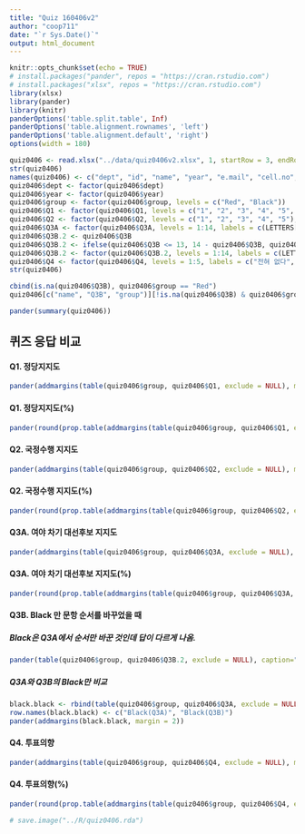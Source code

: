```yaml
---
title: "Quiz 160406v2"
author: "coop711"
date: "`r Sys.Date()`"
output: html_document
---
```


```r
knitr::opts_chunk$set(echo = TRUE)
# install.packages("pander", repos = "https://cran.rstudio.com")
# install.packages("xlsx", repos = "https://cran.rstudio.com")
library(xlsx)
library(pander)
library(knitr)
panderOptions('table.split.table', Inf)
panderOptions('table.alignment.rownames', 'left')
panderOptions('table.alignment.default', 'right')
options(width = 180)
```

```r
quiz0406 <- read.xlsx("../data/quiz0406v2.xlsx", 1, startRow = 3, endRow = 67, colIndex = c(3:7, 9:20), colClasses = c(rep("character", 11)), stringsAsFactors = FALSE)
str(quiz0406)
names(quiz0406) <- c("dept", "id", "name", "year", "e.mail", "cell.no", "E1", "E2", "E3", "Q1", "Q2", "Q3A", "Q3B", "Q4", "E4", "E5", "group")
quiz0406$dept <- factor(quiz0406$dept)
quiz0406$year <- factor(quiz0406$year)
quiz0406$group <- factor(quiz0406$group, levels = c("Red", "Black"))
quiz0406$Q1 <- factor(quiz0406$Q1, levels = c("1", "2", "3", "4", "5", "6"), labels = c("I", "II", "III", "IV", "기타정당", "없거나 모르겠다"))
quiz0406$Q2 <- factor(quiz0406$Q2, levels = c("1", "2", "3", "4", "5"), labels = c("잘하는 편이다", "매우 잘하고 있다", "잘못하는 편이다", "매우 잘못하고 있다", "잘모르겠다"))
quiz0406$Q3A <- factor(quiz0406$Q3A, levels = 1:14, labels = c(LETTERS[1:13], "기타 또는 없다"))
quiz0406$Q3B.2 <- quiz0406$Q3B
quiz0406$Q3B.2 <- ifelse(quiz0406$Q3B <= 13, 14 - quiz0406$Q3B, quiz0406$Q3B)
quiz0406$Q3B.2 <- factor(quiz0406$Q3B.2, levels = 1:14, labels = c(LETTERS[1:13], "기타 또는 없다"))
quiz0406$Q4 <- factor(quiz0406$Q4, levels = 1:5, labels = c("전혀 없다", "별로 없다", "가능하면 한다", "반드시 한다", "잘 모르겠다"))
str(quiz0406)
```

```r
cbind(is.na(quiz0406$Q3B), quiz0406$group == "Red")
quiz0406[c("name", "Q3B", "group")][!is.na(quiz0406$Q3B) & quiz0406$group == "Red", ]
```

```r
pander(summary(quiz0406))
```

## 퀴즈 응답 비교

#### Q1. 정당지지도

```r
pander(addmargins(table(quiz0406$group, quiz0406$Q1, exclude = NULL), margin=1))
```

#### Q1. 정당지지도(%)

```r
pander(round(prop.table(addmargins(table(quiz0406$group, quiz0406$Q1, exclude = NULL), margin=1), margin=1)[4,]*100, digits=1))
```

#### Q2. 국정수행 지지도

```r
pander(addmargins(table(quiz0406$group, quiz0406$Q2, exclude = NULL), margin=1))
```

#### Q2. 국정수행 지지도(%)

```r
pander(round(prop.table(addmargins(table(quiz0406$group, quiz0406$Q2, exclude = NULL), margin=1), margin=1)[4,]*100, digits=1), caption="국정수행 지지도")
```

#### Q3A. 여야 차기 대선후보 지지도

```r
pander(addmargins(table(quiz0406$group, quiz0406$Q3A, exclude = NULL), margin=1))
```

#### Q3A. 여야 차기 대선후보 지지도(%)

```r
pander(round(prop.table(addmargins(table(quiz0406$group, quiz0406$Q3A, exclude = NULL), margin = 1), margin = 1)[4,]*100, digits = 1), caption = "후보 지지도")
```

#### Q3B. Black 만 문항 순서를 바꾸었을 때

##### Black은 Q3A에서 순서만 바꾼 것인데 답이 다르게 나옴. 

```r
pander(table(quiz0406$group, quiz0406$Q3B.2, exclude = NULL), caption="후보지지도")
```

##### Q3A와 Q3B의 Black만 비교

```r
black.black <- rbind(table(quiz0406$group, quiz0406$Q3A, exclude = NULL)[2, ], table(quiz0406$group, quiz0406$Q3B.2, exclude = NULL)[2, ])
row.names(black.black) <- c("Black(Q3A)", "Black(Q3B)")
pander(addmargins(black.black, margin = 2))
```

#### Q4. 투표의향

```r
pander(addmargins(table(quiz0406$group, quiz0406$Q4, exclude = NULL), margin=1), caption="투표 의향")
```

#### Q4. 투표의향(%)  

```r
pander(round(prop.table(addmargins(table(quiz0406$group, quiz0406$Q4, exclude = NULL), margin=1), margin=1)[4,]*100, digits=1))
```


```r
# save.image("../R/quiz0406.rda")
```